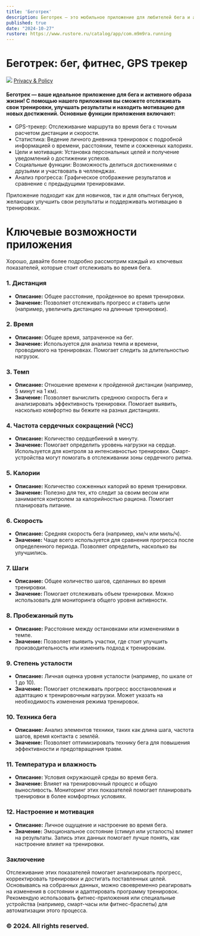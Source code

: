 ```yaml
---
title: 'Беготрек'
description: Беготрек — это мобильное приложение для любителей бега и активного образа жизни. Оно позволяет пользователям отслеживать свои тренировки, устанавливать цели и анализировать прогресс.
published: true
date: "2024-10-27"
rustore: https://www.rustore.ru/catalog/app/com.m9m9ra.running
---
```


# Беготрек: бег, фитнес, GPS трекер

[![](https://m9m9ra.github.io/xrunner.png)](https://m9m9ra.github.io)
[Privacy & Policy](https://m9m9ra.github.io/projects/xrunner/privacy_policy.pdf)
<h4>
Беготрек — ваше идеальное приложение для бега и активного образа жизни! С помощью нашего приложения вы сможете отслеживать свои тренировки, улучшать результаты и находить мотивацию для новых достижений. Основные функции приложения включают:
</h4>
<ul>
 <li>
 GPS-трекер: Отслеживание маршрута во время бега с точным расчетом дистанции и скорости.
 </li>
 <li>
 Статистика: Ведение личного дневника тренировок с подробной информацией о времени, расстоянии, темпе и сожженных калориях.
 </li>
 <li>
 Цели и мотивация: Установка персональных целей и получение уведомлений о достижении успехов.
 </li>
 <li>
 Социальные функции: Возможность делиться достижениями с друзьями и участвовать в челленджах.
 </li>
 <li>
 Анализ прогресса: Графическое отображение результатов и сравнение с предыдущими тренировками.
 </li>
</ul>
Приложение подходит как для новичков, так и для опытных бегунов, желающих улучшить свои результаты и поддерживать мотивацию в тренировках.

<br/>

# Ключевые возможности приложения
Хорошо, давайте более подробно рассмотрим каждый из ключевых показателей, которые стоит отслеживать во время бега.

### 1. **Дистанция**
   - **Описание:** Общее расстояние, пройденное во время тренировки.
   - **Значение:** Позволяет отслеживать прогресс и ставить цели (например, увеличить дистанцию на длинные тренировки).

### 2. **Время**
   - **Описание:** Общее время, затраченное на бег.
   - **Значение:** Используется для анализа темпа и времени, проводимого на тренировках. Помогает следить за длительностью нагрузок.

### 3. **Темп**
   - **Описание:** Отношение времени к пройденной дистанции (например, 5 минут на 1 км).
   - **Значение:** Позволяет вычислить среднюю скорость бега и анализировать эффективность тренировки. Помогает выявить, насколько комфортно вы бежите на разных дистанциях.

### 4. **Частота сердечных сокращений (ЧСС)**
   - **Описание:** Количество сердцебиений в минуту.
   - **Значение:** Помогает определить уровень нагрузки на сердце. Используется для контроля за интенсивностью тренировки. Смарт-устройства могут помогать в отслеживании зоны сердечного ритма.

### 5. **Калории**
   - **Описание:** Количество сожженных калорий во время тренировки.
   - **Значение:** Полезно для тех, кто следит за своим весом или занимается контролем за калорийностью рациона. Помогает планировать питание.

### 6. **Скорость**
   - **Описание:** Средняя скорость бега (например, км/ч или миль/ч).
   - **Значение:** Чаще всего используется для сравнения прогресса после определенного периода. Позволяет определить, насколько вы улучшились.

### 7. **Шаги**
   - **Описание:** Общее количество шагов, сделанных во время тренировки.
   - **Значение:** Помогает отслеживать объем тренировки. Можно использовать для мониторинга общего уровня активности.

### 8. **Пробежанный путь**
   - **Описание:** Расстояние между остановками или изменениями в темпе.
   - **Значение:** Позволяет выявить участки, где стоит улучшить производительность или изменить подход к тренировкам.

### 9. **Степень усталости**
   - **Описание:** Личная оценка уровня усталости (например, по шкале от 1 до 10).
   - **Значение:** Помогает отслеживать прогресс восстановления и адаптацию к тренировочным нагрузки. Может указать на необходимость изменения режима тренировок.

### 10. **Техника бега**
   - **Описание:** Анализ элементов техники, таких как длина шага, частота шагов, время контакта с землёй.
   - **Значение:** Позволяет оптимизировать технику бега для повышения эффективности и предотвращения травм.

### 11. **Температура и влажность**
   - **Описание:** Условия окружающей среды во время бега.
   - **Значение:** Влияет на тренировочный процесс и общую выносливость. Мониторинг этих показателей помогает планировать тренировки в более комфортных условиях.

### 12. **Настроение и мотивация**
   - **Описание:** Личное ощущение и настроение во время бега.
   - **Значение:** Эмоциональное состояние (стимул или усталость) влияет на результаты. Запись этих данных помогает лучше понять, как настроение влияет на тренировки.

### Заключение

Отслеживание этих показателей помогает анализировать прогресс, корректировать тренировки и достигать поставленных целей. 
Основываясь на собранных данных, можно своевременно реагировать на изменения в состоянии и адаптировать программу тренировок. 
Рекомендую использовать фитнес-приложения или специальные устройства (например, смарт-часы или фитнес-браслеты) для автоматизации этого процесса.

### © 2024. All rights reserved.
